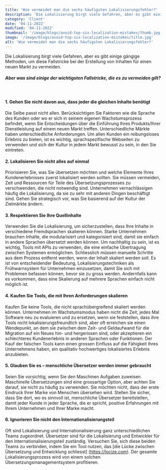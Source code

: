 ```yaml
---
title: 'Wie vermeidet man die sechs häufigsten Lokalisierungsfehler?'
description: 'Die Lokalisierung birgt viele Gefahren, aber es gibt einige gängige Methoden, um diese Fallstricke bei der Erstellung von Inhalten für einen neuen Markt zu vermeiden. Aber was sind einige der wichtigsten Fallstricke, die es zu vermeiden gilt?'
category: 'Client'
date: '04-11-2022'
modified: '04-11-2022'
thumbnail: '/image/blogs/avoid-top-six-localization-mistakes/thumb.jpg'
image: '/image/blogs/avoid-top-six-localization-mistakes/title.jpg'
alt: 'Wie vermeidet man die sechs häufigsten Lokalisierungsfehler?'
---
```


Die Lokalisierung birgt viele Gefahren, aber es gibt einige gängige Methoden, um diese Fallstricke bei der Erstellung von Inhalten für einen neuen Markt zu vermeiden.

##### Aber was sind einige der wichtigsten Fallstricke, die es zu vermeiden gilt?
<br />

#### 1. Gehen Sie nicht davon aus, dass jeder die gleichen Inhalte benötigt
Die Selbe passt nicht allen. Berücksichtigen Sie Faktoren wie die Sprache des Kunden oder wo er sich in seinem eigenen Wachstumsprozess befindet, wenn Sie Entscheidungen über die Einführung Ihres Produkts/Ihrer Dienstleistung auf einem neuen Markt treffen.
Unterschiedliche Märkte haben unterschiedliche Anforderungen. Um allen Kunden ein reibungsloses Erlebnis zu bieten, ist es wichtig, sprachspezifische Webseiten zu verwenden und sich der Kultur in jedem Markt bewusst zu sein, in den Sie eintreten.

#### 2. Lokalisieren Sie nicht alles auf einmal
Priorisieren Sie, was Sie übersetzen möchten und welche Elemente Ihres Kundenerlebnisses zuerst lokalisiert werden sollten. Sie müssen vermeiden, Zeit und Ressourcen für Teile des Übersetzungsprozesses zu verschwenden, die nicht notwendig sind.
Unternehmen vernachlässigen häufig die Lokalisierung, da sie zu sehr mit anderen Dingen beschäftigt sind. Gehen Sie strategisch vor, was Sie basierend auf der Kultur der Zielmärkte ändern.

#### 3. Respektieren Sie Ihre Quellinhalte
Verwenden Sie die Lokalisierung, um sicherzustellen, dass Ihre Inhalte in verschiedene Fremdsprachen skalieren können. Starke Unternehmen brauchen Inhalte, die modularisiert und kategorisiert sind, damit sie einfach in andere Sprachen übersetzt werden können.
Um nachhaltig zu sein, ist es wichtig, Tools mit APIs zu verwenden, die eine einfache Übertragung zwischen Systemen ermöglichen. Schliesslich müssen manuelle Schritte aus dem Prozess entfernt werden, wenn der Inhalt skaliert werden soll. Es ist von entscheidender Bedeutung, Lokalisierungstechniken als Frühwarnsystem für Unternehmen einzusetzen, damit Sie sich mit Problemen befassen können, bevor sie zu gross werden. Andernfalls kann es vorkommen, dass eine Skalierung auf mehrere Sprachen einfach nicht möglich ist.

#### 4. Kaufen Sie Tools, die mit Ihren Anforderungen skalieren
Kaufen Sie keine Tools, die nicht sprachübergreifend skaliert werden können. Unternehmen im Wachstumsmodus haben nicht die Zeit, jedes Mal Software neu zu evaluieren und zu ersetzen, wenn sie feststellen, dass ihre Tools nicht lokalisierungsfreundlich sind, aber oft erreichen sie einen Wendepunkt, an dem sie zwischen dem Zeit- und Geldaufwand für die Migration auf ein Neues hin- und hergerissen sind, oder akzeptieren ein schlechteres Kundenerlebnis in anderen Sprachen oder Funktionen. Der Kauf der falschen Tools kann einen grossen Einfluss auf die Fähigkeit Ihres Unternehmens haben, ein qualitativ hochwertiges lokalisiertes Erlebnis anzubieten.

#### 5. Glauben Sie es – menschliche Übersetzer werden immer gebraucht
Seien Sie vorsichtig, wenn Sie den Maschinen Aufgaben zuweisen. Maschinelle Übersetzungen sind eine grossartige Option, aber achten Sie darauf, sie nicht zu häufig zu verwenden. Sie möchten nicht, dass der erste Eindruck Ihrer Marke von Menschen übersehen wird. Stellen Sie sicher, dass Sie dort, wo es sinnvoll ist, menschliche Übersetzer bereitstellen, damit jeder Kunde in jeder Sprache, die er spricht, positive Erfahrungen mit Ihrem Unternehmen und Ihrer Marke macht.

#### 6. Ignorieren Sie nicht den Internationalisierungsteil
Oft sind Lokalisierung und Internationalisierung ganz unterschiedlichen Teams zugeordnet.
Übersetzer sind für die Lokalisierung und Entwickler für den Internationalisierungsteil zuständig. Versuchen Sie, sich diese beiden Teams zu verbinden, indem Sie ein Tool nutzen, das [die Lücke zwischen Übersetzung und Entwicklung schliesst] (https://locize.com). Der gesamte Lokalisierungsprozess wird von einem solchen Übersetzungsmanagementsystem profitieren.
